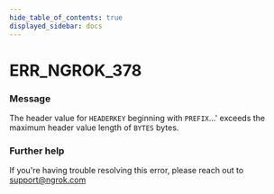 ```yaml
---
hide_table_of_contents: true
displayed_sidebar: docs
---
```



# ERR_NGROK_378

### Message
The header value for `HEADERKEY` beginning with `PREFIX`...' exceeds the maximum header value length of `BYTES` bytes.

<ErrorDetails error='err_ngrok_378' />


### Further help
If you're having trouble resolving this error, please reach out to [support@ngrok.com](mailto:support@ngrok.com?subject=Help%20with%20ERR_NGROK_378)

